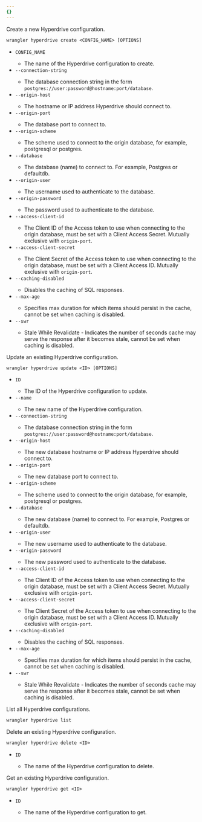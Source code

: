 ```yaml
---
{}
---
```



<AnchorHeading title="`create`" slug="hyperdrive-create" depth={3} />

Create a new Hyperdrive configuration.

```txt
wrangler hyperdrive create <CONFIG_NAME> [OPTIONS]
```

- `CONFIG_NAME` <Type text="string" /> <MetaInfo text="required" />
  - The name of the Hyperdrive configuration to create.
- `--connection-string` <Type text="string" /> <MetaInfo text="optional" />
  - The database connection string in the form `postgres://user:password@hostname:port/database`.
- `--origin-host` <Type text="string" /> <MetaInfo text="optional" />
  - The hostname or IP address Hyperdrive should connect to.
- `--origin-port` <Type text="number" /> <MetaInfo text="optional" />
  - The database port to connect to.
- `--origin-scheme` <Type text="string" /> <MetaInfo text="optional" />
  - The scheme used to connect to the origin database, for example, postgresql or postgres.
- `--database` <Type text="string" /> <MetaInfo text="optional" />
  - The database (name) to connect to. For example, Postgres or defaultdb.
- `--origin-user` <Type text="string" /> <MetaInfo text="optional" />
  - The username used to authenticate to the database.
- `--origin-password` <Type text="string" /> <MetaInfo text="optional" />
  - The password used to authenticate to the database.
- `--access-client-id` <Type text="string" /> <MetaInfo text="optional" />
  - The Client ID of the Access token to use when connecting to the origin database, must be set with a Client Access Secret. Mutually exclusive with `origin-port`.
- `--access-client-secret` <Type text="string" /> <MetaInfo text="optional" />
  - The Client Secret of the Access token to use when connecting to the origin database, must be set with a Client Access ID. Mutually exclusive with `origin-port`.
- `--caching-disabled` <Type text="boolean" /> <MetaInfo text="optional" />
  - Disables the caching of SQL responses.
- `--max-age` <Type text="number" /> <MetaInfo text="optional" />
  - Specifies max duration for which items should persist in the cache, cannot be set when caching is disabled.
- `--swr` <Type text="number" /> <MetaInfo text="optional" />
  - Stale While Revalidate - Indicates the number of seconds cache may serve the response after it becomes stale, cannot be set when caching is disabled.

<Render file="wrangler-commands/global-flags" product="workers" />

<AnchorHeading title="`update`" slug="hyperdrive-update" depth={3} />

Update an existing Hyperdrive configuration.

```txt
wrangler hyperdrive update <ID> [OPTIONS]
```

- `ID` <Type text="string" /> <MetaInfo text="required" />
  - The ID of the Hyperdrive configuration to update.
- `--name` <Type text="string" /> <MetaInfo text="optional" />
  - The new name of the Hyperdrive configuration.
- `--connection-string` <Type text="string" /> <MetaInfo text="optional" />
  - The database connection string in the form `postgres://user:password@hostname:port/database`.
- `--origin-host` <Type text="string" /> <MetaInfo text="optional" />
  - The new database hostname or IP address Hyperdrive should connect to.
- `--origin-port` <Type text="string" /> <MetaInfo text="optional" />
  - The new database port to connect to.
- `--origin-scheme` <Type text="string" /> <MetaInfo text="optional" />
  - The scheme used to connect to the origin database, for example, postgresql or postgres.
- `--database` <Type text="string" /> <MetaInfo text="optional" />
  - The new database (name) to connect to. For example, Postgres or defaultdb.
- `--origin-user` <Type text="string" /> <MetaInfo text="optional" />
  - The new username used to authenticate to the database.
- `--origin-password` <Type text="string" /> <MetaInfo text="optional" />
  - The new password used to authenticate to the database.
- `--access-client-id` <Type text="string" /> <MetaInfo text="optional" />
  - The Client ID of the Access token to use when connecting to the origin database, must be set with a Client Access Secret. Mutually exclusive with `origin-port`.
- `--access-client-secret` <Type text="string" /> <MetaInfo text="optional" />
  - The Client Secret of the Access token to use when connecting to the origin database, must be set with a Client Access ID. Mutually exclusive with `origin-port`.
- `--caching-disabled` <Type text="boolean" /> <MetaInfo text="optional" />
  - Disables the caching of SQL responses.
- `--max-age` <Type text="number" /> <MetaInfo text="optional" />
  - Specifies max duration for which items should persist in the cache, cannot be set when caching is disabled.
- `--swr` <Type text="number" /> <MetaInfo text="optional" />
  - Stale While Revalidate - Indicates the number of seconds cache may serve the response after it becomes stale, cannot be set when caching is disabled.

<Render file="wrangler-commands/global-flags" product="workers" />

<AnchorHeading title="`list`" slug="hyperdrive-list" depth={3} />

List all Hyperdrive configurations.

```txt
wrangler hyperdrive list
```

<Render file="wrangler-commands/global-flags" product="workers" />

<AnchorHeading title="`delete`" slug="hyperdrive-delete" depth={3} />

Delete an existing Hyperdrive configuration.

```txt
wrangler hyperdrive delete <ID>
```

- `ID` <Type text="string" /> <MetaInfo text="required" />
  - The name of the Hyperdrive configuration to delete.

<Render file="wrangler-commands/global-flags" product="workers" />

<AnchorHeading title="`get`" slug="hyperdrive-get" depth={3} />

Get an existing Hyperdrive configuration.

```txt
wrangler hyperdrive get <ID>
```

- `ID` <Type text="string" /> <MetaInfo text="required" />
  - The name of the Hyperdrive configuration to get.

<Render file="wrangler-commands/global-flags" product="workers" />
